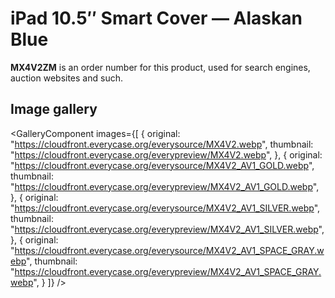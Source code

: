 
# iPad 10.5″ Smart Cover — Alaskan Blue

<Callout type='info' emoji='👉🏻'>**MX4V2ZM** is an order number for this product, used for search engines, auction websites and such.</Callout>

## Image gallery

<GalleryComponent
    images={[
      {
        original: "https://cloudfront.everycase.org/everysource/MX4V2.webp",
        thumbnail: "https://cloudfront.everycase.org/everypreview/MX4V2.webp",
      },
      {
        original: "https://cloudfront.everycase.org/everysource/MX4V2_AV1_GOLD.webp",
        thumbnail: "https://cloudfront.everycase.org/everypreview/MX4V2_AV1_GOLD.webp",
      },
      {
        original: "https://cloudfront.everycase.org/everysource/MX4V2_AV1_SILVER.webp",
        thumbnail: "https://cloudfront.everycase.org/everypreview/MX4V2_AV1_SILVER.webp",
      },
      {
        original: "https://cloudfront.everycase.org/everysource/MX4V2_AV1_SPACE_GRAY.webp",
        thumbnail: "https://cloudfront.everycase.org/everypreview/MX4V2_AV1_SPACE_GRAY.webp",
      }
    ]}
  />
